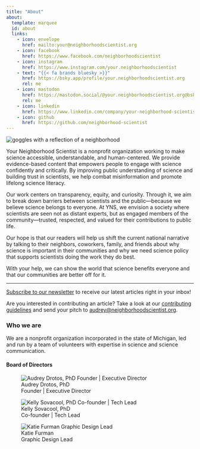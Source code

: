 ```yaml
---
title: "About"
about:
  template: marquee
  id: about
  links:
    - icon: envelope
      href: mailto:your@neighborhoodscientist.org
    - icon: facebook
      href: https://www.facebook.com/neighborhoodscientist
    - icon: instagram
      href: https://www.instagram.com/your.neighborhoodscientist
    - text: "{{< fa brands bluesky >}}"
      href: https://bsky.app/profile/your.neighborhoodscientist.org
      rel: me
    - icon: mastodon
      href: https://mastodon.social/@your.neighborhoodscientist.org@bsky.brid.gy
      rel: me
    - icon: linkedin
      href: https://www.linkedin.com/company/your-neighborhood-scientist
    - icon: github
      href: https://github.com/neighborhood-scientist
---
```


::::{#about}
:::{.flex-container}

<img src='https://raw.githubusercontent.com/neighborhood-scientist/neighborhoodscientist.org/6134ad4ab758d9372a23a7c51f221885e39c10a9/img/GogglesReflection_transparent-03-03.png' alt='goggles with a reflection of a neighborhood'>

<!--
[{{< fa regular envelope >}}](mailto:your@neighborhoodscientist.org) &nbsp; [{{< fa brands facebook >}}](https://www.facebook.com/neighborhoodscientist) &nbsp; [{{< fa brands bluesky >}}](https://bsky.app/profile/your.neighborhoodscientist.org) &nbsp; [{{< fa brands mastodon >}}](https://mastodon.social/@your.neighborhoodscientist.org@bsky.brid.gy) &nbsp; [{{< fa brands github >}}](https://github.com/neighborhood-scientist)
-->
:::
::::

Your Neighborhood Scientist is a nonprofit organization working to make science
accessible, understandable, and human-centered. We provide evidence-based
content that empowers people to engage with science confidently and critically.
By improving public understanding of science and building trust in scientists,
we help combat misinformation and promote lifelong science literacy.

Our work centers on transparency, equity, and curiosity. Through it, we aim to
break down barriers between scientists and the public—because we believe science
belongs to everyone. At YNS, we envision a society where scientists are seen not
as distant experts, but as engaged members of the community—trusted, respected,
and valued for their contributions to public life.

Our hope is that our readers will help us shift the current national narrative
by talking to their neighbors, coworkers, family, and friends about why science
is important in their communities and why we need science policy that supports
scientists doing the work they do best.

With your help, we can show the world that science benefits everyone and that
our communities are better off for it.

<hr>

[Subscribe to our newsletter](/subscribe.qmd) to receive our latest articles right in your inbox!

Are you interested in contributing an article?
Take a look at our [contributing guidelines](/contributing/index.qmd)
and send your pitch to [audrey@neighborhoodscientist.org](mailto:audrey@neighborhoodscientist.org).


### Who we are

We are a nonprofit organization incorporated in the state of Michigan, led and
run by a team of volunteers with expertise in science and science communication.

#### Board of Directors

::: {layout-ncol=3}

:::: {.flex-container .align-center}
![Audrey Drotos, PhD <br> Founder | Executive Director](img/profiles/audrey_headshot_square.jpg)
::::

:::: {.flex-container .align-center}
![Kelly Sovacool, PhD <br> Co-founder | Tech Lead](img/profiles/kelly_profile.jpg)
::::

:::: {.flex-container .align-center}
![Katie Furman <br> Graphic Design Lead](img/profiles/katie_furman.jpg)
::::

<!--
#### The Team
:::: {.flex-container .align-center}
![Kate Giffin <br> Editor](img/qrcode-slate.png)
::::

-->

:::
